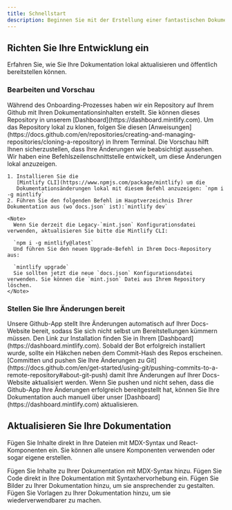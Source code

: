 ```yaml
---
title: Schnellstart
description: Beginnen Sie mit der Erstellung einer fantastischen Dokumentation in weniger als 5 Minuten
---
```


## Richten Sie Ihre Entwicklung ein

Erfahren Sie, wie Sie Ihre Dokumentation lokal aktualisieren und öffentlich bereitstellen können.

### Bearbeiten und Vorschau

<AccordionGroup>
  <Accordion icon="github" title="Clone your docs locally">
    Während des Onboarding-Prozesses haben wir ein Repository auf Ihrem Github mit
    Ihren Dokumentationsinhalten erstellt. Sie können dieses Repository in unserem
    [Dashboard](https://dashboard.mintlify.com). Um das Repository
    lokal zu klonen, folgen Sie diesen
    [Anweisungen](https://docs.github.com/en/repositories/creating-and-managing-repositories/cloning-a-repository)
    in Ihrem Terminal.
  </Accordion>

  <Accordion icon="rectangle-terminal" title="Preview changes">
    Die Vorschau hilft Ihnen sicherzustellen, dass Ihre Änderungen wie beabsichtigt aussehen. Wir haben eine
    Befehlszeilenschnittstelle entwickelt, um diese Änderungen lokal anzuzeigen.

    1. Installieren Sie die
       [Mintlify CLI](https://www.npmjs.com/package/mintlify) um die
       Dokumentationsänderungen lokal mit diesem Befehl anzuzeigen: `npm i -g mintlify`
    2. Führen Sie den folgenden Befehl im Hauptverzeichnis Ihrer Dokumentation aus (wo`docs.json` ist):`mintlify dev`

    <Note>
      Wenn Sie derzeit die Legacy-`mint.json` Konfigurationsdatei verwenden, aktualisieren Sie bitte die Mintlify CLI:

      `npm i -g mintlify@latest`
      Und führen Sie den neuen Upgrade-Befehl in Ihrem Docs-Repository aus:

      `mintlify upgrade`
      Sie sollten jetzt die neue `docs.json` Konfigurationsdatei verwenden. Sie können die `mint.json` Datei aus Ihrem Repository löschen.
    </Note>
  </Accordion>
</AccordionGroup>

### Stellen Sie Ihre Änderungen bereit

<AccordionGroup>
  <Accordion icon="message-bot" title="Install our Github app">
    Unsere Github-App stellt Ihre Änderungen automatisch auf Ihrer Docs-Website bereit, sodass Sie
    sich nicht selbst um Bereitstellungen kümmern müssen. Den Link zur Installation finden Sie in
    Ihrem [Dashboard](https://dashboard.mintlify.com). Sobald der Bot erfolgreich
    installiert wurde, sollte ein Häkchen neben dem Commit-Hash
    des Repos erscheinen.
  </Accordion>

  <Accordion icon="rocket" title="Push your changes">
    [Committen und pushen Sie Ihre Änderungen zu
    Git](https://docs.github.com/en/get-started/using-git/pushing-commits-to-a-remote-repository#about-git-push)
    damit Ihre Änderungen auf Ihrer Docs-Website aktualisiert werden. Wenn Sie pushen und nicht sehen,
    dass die Github-App Ihre Änderungen erfolgreich bereitgestellt hat, können Sie Ihre Dokumentation auch manuell
    über unser [Dashboard](https://dashboard.mintlify.com) aktualisieren.
  </Accordion>
</AccordionGroup>

## Aktualisieren Sie Ihre Dokumentation

Fügen Sie Inhalte direkt in Ihre Dateien mit MDX-Syntax und React-Komponenten ein. Sie können alle unsere Komponenten verwenden oder sogar eigene erstellen.

<CardGroup>
  <Card title="Add Content With MDX" icon="file" href="/essentials/markdown">
    Fügen Sie Inhalte zu Ihrer Dokumentation mit MDX-Syntax hinzu.
  </Card>

  <Card title="Add Code Blocks" icon="square-code" href="/essentials/code">
    Fügen Sie Code direkt in Ihre Dokumentation mit Syntaxhervorhebung ein.
  </Card>

  <Card title="Add Images" icon="image" href="/essentials/images">
    Fügen Sie Bilder zu Ihrer Dokumentation hinzu, um sie ansprechender zu gestalten.
  </Card>

  <Card title="Add Custom Components" icon="puzzle-piece" href="/essentials/reusable-snippets">
    Fügen Sie Vorlagen zu Ihrer Dokumentation hinzu, um sie wiederverwendbarer zu machen.
  </Card>
</CardGroup>
